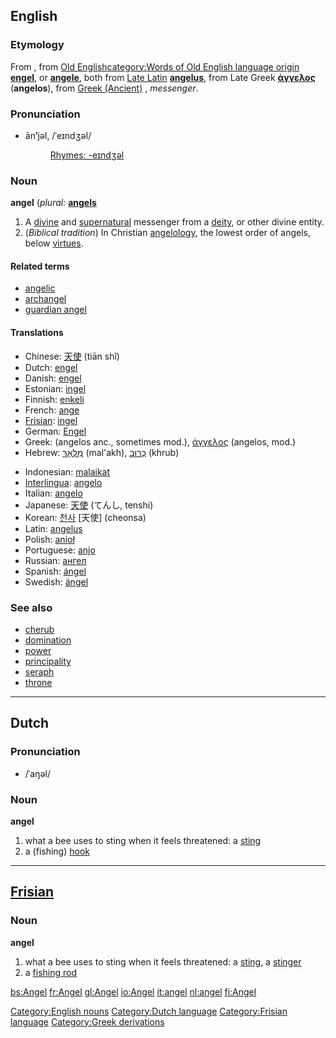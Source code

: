 {{see|Angel}}
==English==
[[Category:English nouns]]

===Etymology===
From {{enm}}, from [[w:Old English language|Old English]][[category:Words of Old English language origin]] '''[[engel]]''', or {{fro}} '''[[angele]]''', both from [[w:Vulgar Latin|Late Latin]] '''[[angelus]]''', from Late Greek '''[[άγγελος]]''' ('''angelos'''), from [[w:Ancient Greek language|Greek (Ancient)]]      <!-- Please note that this makes sense, so Greek (Modern) and Greek (Ancient) are listed both under 'G' -->, ''messenger''.

===Pronunciation===
*ān'''ʹ'''jəl, /ˈeɪndʒəl/
*:[[Rhymes:English:-eɪndʒəl|Rhymes: -eɪndʒəl]]

===Noun===
'''angel'''  (''plural:'' '''[[angels]]'''

#A [[divine]] and [[supernatural]] messenger from a [[deity]], or other divine entity.
#(''Biblical tradition'')  In Christian [[angelology]], the lowest order of angels, below [[virtue]]s.

====Related terms====
*[[angelic]]
*[[archangel]]
*[[guardian angel]]

====Translations====
{{Top}}
*Chinese: [[天使]] (tiān shǐ)
*Dutch: [[engel]] {{m}}
*Danish: [[engel]]
*Estonian: [[ingel]]
*Finnish: [[enkeli]]
*French: [[ange]] {{m}}
*[[Frisian]]: [[ingel]]
*German: [[Engel]] {{m}}
*Greek: (angelos anc., sometimes mod.), [[άγγελος]] {{m}} (angelos, mod.)
*Hebrew: [[מלאך|מַלְאָךְ]] {{m}} (mal'akh), [[כרוב|כְּרוּב]] {{m}} (khrub)
{{Mid}}
*Indonesian: [[malaikat]]
*[[Interlingua]]: [[angelo]]
*Italian: [[angelo]]
*Japanese: [[天使]] (てんし, tenshi)
*Korean: [[천사]] [天使] (cheonsa)
*Latin: [[angelus]] {{m}}
*Polish: [[anioł]] {{m}}
*Portuguese: [[anjo]] {{m}}
*Russian: [[ангел]]
*Spanish: [[ángel]] {{m}}
*Swedish: [[ängel]] {{c}}
{{Bottom}}

===See also===
*[[cherub]]
*[[domination]]
*[[power]]
*[[principality]]
*[[seraph]]
*[[throne]]

----
==Dutch==
[[Category:Dutch language]]
===Pronunciation===
*/ˈaŋəl/

===Noun===
'''angel''' {{m}}

# what a bee uses to sting when it feels threatened: a [[sting]]
# a (fishing) [[hook]]

----

==[[Frisian]]==
[[Category:Frisian language]]
===Noun===

'''angel'''

# what a bee uses to sting when it feels threatened: a [[sting]], a [[stinger]]
# a [[fishing rod]]

[[Category:Greek derivations]]

[[bs:Angel]]
[[fr:Angel]]
[[gl:Angel]]
[[io:Angel]]
[[it:angel]]
[[nl:angel]]
[[fi:Angel]]